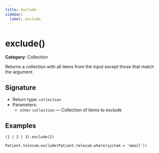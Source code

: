 ```yaml
---
title: exclude
sidebar:
  label: exclude
---
```


# exclude()

**Category**: Collection

Returns a collection with all items from the input except those that match the argument

## Signature

- Return type: `collection`
- Parameters:
  - `other` `collection` — Collection of items to exclude

## Examples

```fhirpath
(1 | 2 | 3).exclude(2)
```

```fhirpath
Patient.telecom.exclude(Patient.telecom.where(system = 'email'))
```

